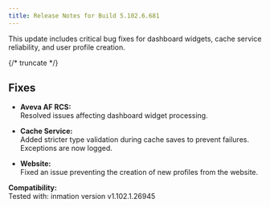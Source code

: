 ```yaml
---
title: Release Notes for Build 5.102.6.681
---
```


This update includes critical bug fixes for dashboard widgets, cache service reliability, and user profile creation.

{/* truncate */}

## Fixes

- **Aveva AF RCS:**  
    Resolved issues affecting dashboard widget processing.

- **Cache Service:**  
    Added stricter type validation during cache saves to prevent failures. Exceptions are now logged.

- **Website:**  
    Fixed an issue preventing the creation of new profiles from the website.

**Compatibility:**  
Tested with: inmation version v1.102.1.26945